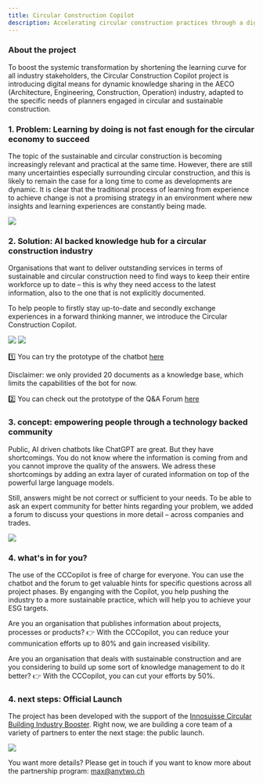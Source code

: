 ```yaml
---
title: Circular Construction Copilot
description: Accelerating circular construction practices through a digital knowledge hub that adapts to industry needs.
---
```


### About the project

To boost the systemic transformation by shortening the learning curve for all industry stakeholders, the Circular Construction Copilot project is introducing digital means for dynamic knowledge sharing in the AECO (Architecture, Engineering, Construction, Operation) industry, adapted to the specific needs of planners engaged in circular and sustainable construction.

### 1. Problem: Learning by doing is not fast enough for the circular economy to succeed

The topic of the sustainable and circular construction is becoming increasingly relevant and practical at the same time. However, there are still many uncertainties especially surrounding circular construction, and this is likely to remain the case for a long time to come as developments are dynamic. It is clear that the traditional process of learning from experience to achieve change is not a promising strategy in an environment where new insights and learning experiences are constantly being made.

![](/images/projects/circular-construction-co-pilot/circular-construction-co-pilot-5.png)

### 2. Solution: AI backed knowledge hub for a circular construction industry

Organisations that want to deliver outstanding services in terms of sustainable and circular construction need to find ways to keep their entire workforce up to date – this is why they need access to the latest information, also to the one that is not explicitly documented.

To help people to firstly stay up-to-date and secondly exchange experiences in a forward thinking manner, we introduce the Circular Construction Copilot.

![](/images/projects/circular-construction-co-pilot/circular-construction-co-pilot-6.png)
![](/images/projects/circular-construction-co-pilot/circular-construction-co-pilot-7.png)

1️⃣ You can try the prototype of the chatbot [here](https://ragtime.ateleris.com/ac89c714-05cd-4002-bd2e-e742d82ae8cf/chat)

Disclaimer: we only provided 20 documents as a knowledge base, which limits the capabilities of the bot for now.

2️⃣ You can check out the prototype of the Q&A Forum [here](https://answer.opensource.construction/)

### 3. concept: empowering people through a technology backed community

Public, AI driven chatbots like ChatGPT are great. But they have shortcomings. You do not know where the information is coming from and you cannot improve the quality of the answers. We adress these shortcomings by adding an extra layer of curated information on top of the powerful large language models.

Still, answers might be not correct or sufficient to your needs. To be able to ask an expert community for better hints regarding your problem, we added a forum to discuss your questions in more detail – across companies and trades.

![](/images/projects/circular-construction-co-pilot/circular-construction-co-pilot-8.png)

### 4. what's in for you?

The use of the CCCopilot is free of charge for everyone. You can use the chatbot and the forum to get valuable hints for specific questions across all project phases. By enganging with the Copilot, you help pushing the industry to a more sustainable practice, which will help you to achieve your ESG targets.

Are you an organisation that publishes information about projects, processes or products?
👉 With the CCCopilot, you can reduce your communication efforts up to 80% and gain increased visibility.

Are you an organisation that deals with sustainable construction and are you considering to build up some sort of knowledge management to do it better?
👉 With the CCCopilot, you can cut your efforts by 50%.

### 4. next steps: Official Launch

The project has been developed with the support of the [Innosuisse Circular Building Industry Booster](https://cbi-booster.ch/).
Right now, we are building a core team of a variety of partners to enter the next stage: the public launch.

![](/images/projects/circular-construction-co-pilot/circular-construction-co-pilot-9.png)

You want more details? Please get in touch if you want to know more about the partnership program: [max@anytwo.ch](mailto:max@anytwo.ch)

